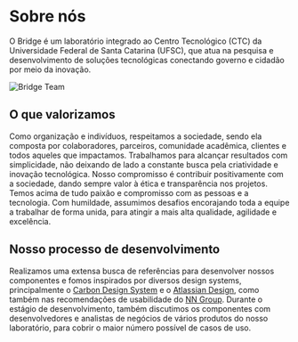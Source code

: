 # Sobre nós

O Bridge é um laboratório integrado ao Centro Tecnológico (CTC) da Universidade Federal de Santa Catarina (UFSC), que atua na pesquisa e desenvolvimento de soluções tecnológicas conectando governo e cidadão por meio da inovação.

![Bridge Team](/image/team.jpg)

## O que valorizamos

Como organização e indivíduos, respeitamos a sociedade, sendo ela composta por colaboradores, parceiros, comunidade acadêmica, clientes e todos aqueles que impactamos. Trabalhamos para alcançar resultados com simplicidade, não deixando de lado a constante busca pela criatividade e inovação tecnológica. Nosso compromisso é contribuir positivamente com a sociedade, dando sempre valor à ética e transparência nos projetos. Temos acima de tudo paixão e compromisso com as pessoas e a tecnologia. Com humildade, assumimos desafios encorajando toda a equipe a trabalhar de forma unida, para atingir a mais alta qualidade, agilidade e excelência.

## Nosso processo de desenvolvimento

Realizamos uma extensa busca de referências para desenvolver nossos componentes e fomos inspirados por diversos design systems, principalmente o <a href="https://www.carbondesignsystem.com/">Carbon Design System</a> e o <a href="https://atlassian.design/">Atlassian Design</a>, como também nas recomendações de usabilidade do <a href="https://www.nngroup.com"> NN Group</a>.
Durante o estágio de desenvolvimento, também discutimos os componentes com desenvolvedores e analistas de negócios de vários produtos do nosso laboratório, para cobrir o maior número possível de casos de uso.

